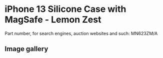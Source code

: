 
# iPhone 13 Silicone Case with MagSafe - Lemon Zest

Part number, for search engines, auction websites and such: MN623ZM/A

## Image gallery

<div style={{ width: '100%', maxWidth: '768px' }}>
<GalleryComponent
    images={[
      {
        original: "/everysource/MN623.webp",
        thumbnail: "/everypreview/MN623.webp",
      },
      {
        original: "/everysource/MN623_AV1.webp",
        thumbnail: "/everypreview/MN623_AV1.webp",
      },
      {
        original: "/everysource/MN623_AV2.webp",
        thumbnail: "/everypreview/MN623_AV2.webp",
      },
      {
        original: "/everysource/MN623_AV3.webp",
        thumbnail: "/everypreview/MN623_AV3.webp",
      },
      {
        original: "/everysource/MN623_AV4.webp",
        thumbnail: "/everypreview/MN623_AV4.webp",
      },
      {
        original: "/everysource/MN623_AV5.webp",
        thumbnail: "/everypreview/MN623_AV5.webp",
      },
      {
        original: "/everysource/MN623_AV6.webp",
        thumbnail: "/everypreview/MN623_AV6.webp",
      },
      {
        original: "/everysource/MN623_AV7.webp",
        thumbnail: "/everypreview/MN623_AV7.webp",
      }
    ]}
  />
</div>